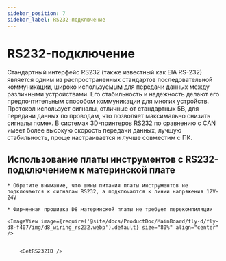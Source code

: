 ```yaml
---
sidebar_position: 7
sidebar_label: RS232-подключение
---
```






# RS232-подключение

Стандартный интерфейс RS232 (также известный как EIA RS-232) является одним из распространенных стандартов последовательной коммуникации, широко используемым для передачи данных между различными устройствами. Его стабильность и надежность делают его предпочтительным способом коммуникации для многих устройств. Протокол использует сигналы, отличные от стандартных 5В, для передачи данных по проводам, что позволяет максимально снизить сигналы помех. В системах 3D-принтеров RS232 по сравнению с CAN имеет более высокую скорость передачи данных, лучшую стабильность, проще настраивается и лучше совместим с ПК.

## Использование платы инструментов с RS232-подключением к материнской плате

    * Обратите внимание, что шины питания платы инструментов не подключаются к сигналам RS232, а подключаются к линии напряжения 12V-24V

    * Фирменная прошивка D8 материнской платы не требует перекомпиляции
    
    <ImageView image={require('@site/docs/ProductDoc/MainBoard/fly-d/fly-d8-f407/img/d8_wiring_rs232.webp').default} size="80%" align="center" />


        <GetRS232ID />
